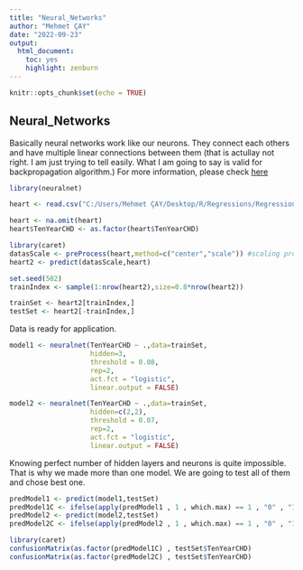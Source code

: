 ---
title: "Neural_Networks"
author: "Mehmet ÇAY"
date: "2022-09-23"
output: 
  html_document: 
    toc: yes
    highlight: zenburn
---

```{r setup, include=FALSE}
knitr::opts_chunk$set(echo = TRUE)
```

## Neural_Networks
Basically neural networks work like our neurons. They connect each others and have multiple linear connections between them (that is actullay not right. I am just trying to tell easily. What I am going to say is valid for backpropagation algorithm.) For more information, please check [here](https://www.javatpoint.com/artificial-neural-network)
 
```{r}
library(neuralnet)

heart <- read.csv("C:/Users/Mehmet ÇAY/Desktop/R/Regressions/Regressions/heart.csv")

heart <- na.omit(heart)
heart$TenYearCHD <- as.factor(heart$TenYearCHD)

library(caret)
datasScale <- preProcess(heart,method=c("center","scale")) #scaling process for neural networks
heart2 <- predict(datasScale,heart)

set.seed(502)
trainIndex <- sample(1:nrow(heart2),size=0.8*nrow(heart2))

trainSet <- heart2[trainIndex,]
testSet <- heart2[-trainIndex,]

```
Data is ready for application.
```{r}
model1 <- neuralnet(TenYearCHD ~ .,data=trainSet,
                    hidden=3,
                    threshold = 0.08,
                    rep=2,
                    act.fct = "logistic",
                    linear.output = FALSE)

model2 <- neuralnet(TenYearCHD ~ .,data=trainSet,
                    hidden=c(2,2),
                    threshold = 0.07,
                    rep=2,
                    act.fct = "logistic",
                    linear.output = FALSE)

```
Knowing perfect number of hidden layers and neurons is quite impossible. That is why we made more than one model. We are going to test all of them and chose best one.
```{r}
predModel1 <- predict(model1,testSet)
predModel1C <- ifelse(apply(predModel1 , 1 , which.max) == 1 , "0" , "1")
predModel2 <- predict(model2,testSet)
predModel2C <- ifelse(apply(predModel2 , 1 , which.max) == 1 , "0" , "1")

library(caret)
confusionMatrix(as.factor(predModel1C) , testSet$TenYearCHD)
confusionMatrix(as.factor(predModel2C) , testSet$TenYearCHD)


```

